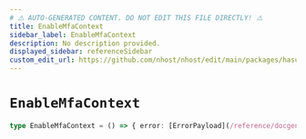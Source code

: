 ```yaml
---
# ⚠️ AUTO-GENERATED CONTENT. DO NOT EDIT THIS FILE DIRECTLY! ⚠️
title: EnableMfaContext
sidebar_label: EnableMfaContext
description: No description provided.
displayed_sidebar: referenceSidebar
custom_edit_url: https://github.com/nhost/nhost/edit/main/packages/hasura-auth-js/src/machines/enable-mfa.ts#L7
---
```


# `EnableMfaContext`

```ts
type EnableMfaContext = () => { error: [ErrorPayload](/reference/docgen/javascript/nhost-js/types/error-payload) | null, imageUrl: string | null, secret: string | null }
```
